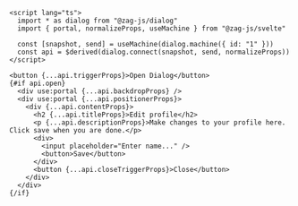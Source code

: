 ```svelte
<script lang="ts">
  import * as dialog from "@zag-js/dialog"
  import { portal, normalizeProps, useMachine } from "@zag-js/svelte"

  const [snapshot, send] = useMachine(dialog.machine({ id: "1" }))
  const api = $derived(dialog.connect(snapshot, send, normalizeProps))
</script>

<button {...api.triggerProps}>Open Dialog</button>
{#if api.open}
  <div use:portal {...api.backdropProps} />
  <div use:portal {...api.positionerProps}>
    <div {...api.contentProps}>
      <h2 {...api.titleProps}>Edit profile</h2>
      <p {...api.descriptionProps}>Make changes to your profile here. Click save when you are done.</p>
      <div>
        <input placeholder="Enter name..." />
        <button>Save</button>
      </div>
      <button {...api.closeTriggerProps}>Close</button>
    </div>
  </div>
{/if}
```
